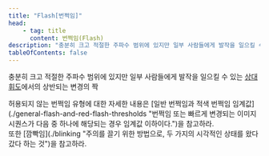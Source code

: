 ```yaml
---
title: "Flash[번쩍임]"
head:
    - tag: title
      content: 번쩍임(Flash)
description: "충분히 크고 적절한 주파수 범위에 있지만 일부 사람들에게 발작을 일으킬 수 있는 상대 휘도에서의 상반되는 변경의 짝"
tableOfContents: false
---
```


충분히 크고 적절한 주파수 범위에 있지만 일부 사람들에게 발작을 일으킬 수 있는 [상대 휘도](./relative-luminance "색 공간상에 있는 모든 지점의 상대적 밝기. 가장 어두운 검은색의 경우 0으로, 가장 밝은 흰색의 경우 1로 표준화되어 있음")에서의 상반되는 변경의 짝

<Aside title="참고 1">
허용되지 않는 번쩍임 유형에 대한 자세한 내용은 [일반 번쩍임과 적색 번쩍임 임계값](./general-flash-and-red-flash-thresholds "번쩍임 또는 빠르게 변경되는 이미지 시퀀스가 다음 중 하나에 해당되는 경우 임계값 이하이다.")을 참고하라.
</Aside>

<Aside title="참고 2">
또한 [깜빡임](./blinking "주의를 끌기 위한 방법으로, 두 가지의 시각적인 상태를 왔다 갔다 하는 것")을 참고하라.
</Aside>